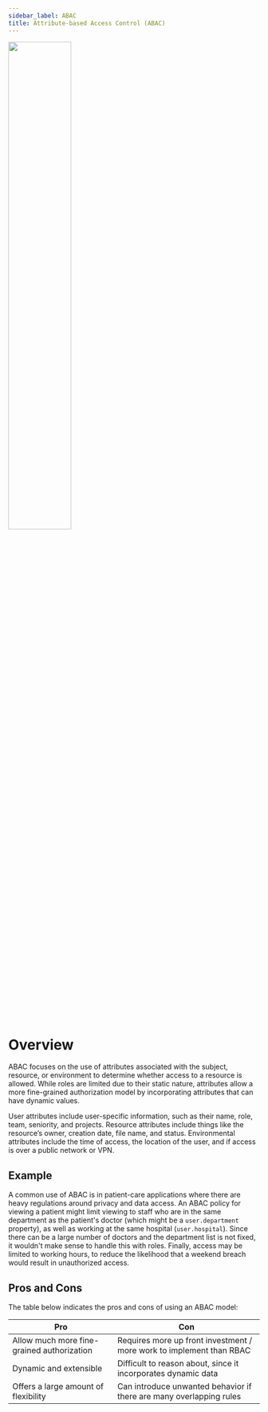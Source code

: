 ```yaml
---
sidebar_label: ABAC
title: Attribute-based Access Control (ABAC)
---
```

<img src="https://cdn.sanity.io/images/4gqsq44z/production/ccef43c4fd066b0bacc2bc61789bb67c97cb7dff-900x623.png" width="50%"/>

# Overview
ABAC focuses on the use of attributes associated with the subject, resource, or environment to determine whether access to a resource is allowed. While roles are limited due to their static nature, attributes allow a more fine-grained authorization model by incorporating attributes that can have dynamic values. 

User attributes include user-specific information, such as their name, role, team, seniority, and projects. Resource attributes include things like the resource’s owner, creation date, file name, and status. Environmental attributes include the time of access, the location of the user, and if access is over a public network or VPN.

## Example
A common use of ABAC is in patient-care applications where there are heavy regulations around privacy and data access. An ABAC policy for viewing a patient might limit viewing to staff who are in the same department as the patient's doctor (which might be a `user.department` property), as well as working at the same hospital (`user.hospital`). Since there can be a large number of doctors and the department list is not fixed, it wouldn't make sense to handle this with roles. Finally, access may be limited to working hours, to reduce the likelihood that a weekend breach would result in unauthorized access.


## Pros and Cons
The table below indicates the pros and cons of using an ABAC model:

| Pro             | Con            |
| --------------- | -------------- |
| Allow much more fine-grained authorization | Requires more up front investment / more work to implement than RBAC |
| Dynamic and extensible | Difficult to reason about, since it incorporates dynamic data |
| Offers a large amount of flexibility | Can introduce unwanted behavior if there are many overlapping rules |
